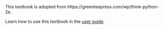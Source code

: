
<div className="flex justify-center items-center">
  <LabIcon />
</div>

<div className="prose dark:prose-invert">
  This textbook is adopted from https://greenteapress.com/wp/think-python-2e.

Learn how to use this textbook in the <a href="/guide">user guide</a>.

</div>

